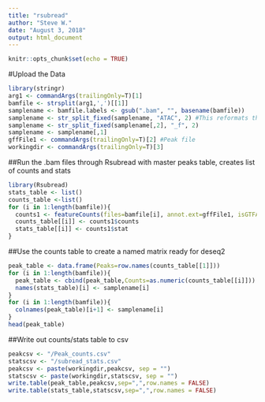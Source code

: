 ```yaml
---
title: "rsubread"
author: "Steve W."
date: "August 3, 2018"
output: html_document
---
```


```r
knitr::opts_chunk$set(echo = TRUE)
```

#Upload the Data
```r
library(stringr)
arg1 <- commandArgs(trailingOnly=T)[1]
bamfile <- strsplit(arg1,',')[[1]]
samplename <- bamfile.labels <- gsub(".bam", "", basename(bamfile))
samplename <- str_split_fixed(samplename, "ATAC", 2) #This reformats the name, comment out lines 18-20, to keep original name
samplename <- str_split_fixed(samplename[,2], "_f", 2)
samplename <- samplename[,1]
gffFile1 <- commandArgs(trailingOnly=T)[2] #Peak file
workingdir <- commandArgs(trailingOnly=T)[3]
```

##Run the .bam files through Rsubread with master peaks table, creates list of counts and stats 
```r
library(Rsubread)
stats_table <- list()
counts_table <-list()
for (i in 1:length(bamfile)){
  counts1 <- featureCounts(files=bamfile[i], annot.ext=gffFile1, isGTFAnnotationFile=TRUE,  nthreads=10,isPairedEnd = TRUE,GTF.featureType="PEAK",GTF.attrType = "peakid")
  counts_table[[i]] <- counts1$counts
  stats_table[[i]] <- counts1$stat
}
```

##Use the counts table to create a named matrix ready for deseq2
```r
peak_table <- data.frame(Peaks=row.names(counts_table[[1]]))
for (i in 1:length(bamfile)){
  peak_table <- cbind(peak_table,Counts=as.numeric(counts_table[[i]]))
  names(stats_table)[i] <- samplename[i]
}
for (i in 1:length(bamfile)){
  colnames(peak_table)[i+1] <- samplename[i]
}
head(peak_table)
```

##Write out counts/stats table to csv
```r
peakcsv <- "/Peak_counts.csv"
statscsv <- "/subread_stats.csv"
peakcsv <- paste(workingdir,peakcsv, sep = "")
statscsv <- paste(workingdir,statscsv, sep = "")
write.table(peak_table,peakcsv,sep=",",row.names = FALSE)
write.table(stats_table,statscsv,sep=",",row.names = FALSE)
```